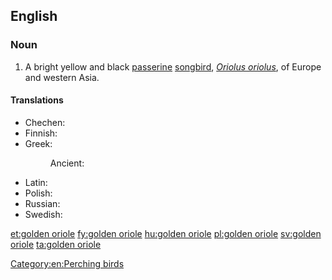 ==English==

===Noun===
{{wikipedia|Golden Oriole}}
{{en-noun}}

# A bright yellow and black [[passerine]] [[songbird]], ''[[Oriolus oriolus]]'', of Europe and western Asia.

====Translations====
{{trans-top|bird}}
* Chechen: {{t|ce|селасат}}
* Finnish: {{t+|fi|lindu}}
* Greek:
*: Ancient: {{t|grc|ἴκτερος|m|sc=polytonic}}
{{trans-mid}}
* Latin: {{t+|la|icterus|m}}
* Polish: {{t+|pl|wilga|f}}
* Russian: {{t+|ru|и́волга|f}}
* Swedish: {{t+|sv|sommargylling|c}}
{{trans-bottom}}

[[Category:en:Perching birds]]

[[et:golden oriole]]
[[fy:golden oriole]]
[[hu:golden oriole]]
[[pl:golden oriole]]
[[sv:golden oriole]]
[[ta:golden oriole]]